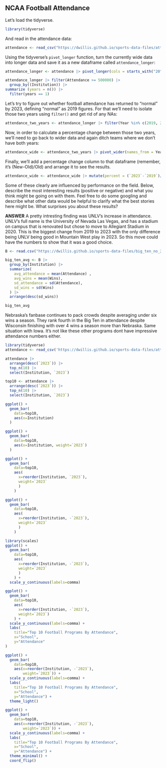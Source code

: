 ## NCAA Football Attendance

Let's load the tidyverse.

```r
library(tidyverse)
```

And read in the attendance data:

```r
attendance <- read_csv("https://dwillis.github.io/sports-data-files/attendance.csv")
```

Using the tidyverse's `pivot_longer` function, turn the currently wide data into longer data and save it as a new dataframe called `attendance_longer`:

```r
attendance_longer <- attendance |> pivot_longer(cols = starts_with("20"), names_to = "Year", values_to = "Attendance")

attendance_longer |> filter(Attendance >= 500000) |>
  group_by((Institution)) |>
summarize (years = n()) |>
  filter(years == 1)
```

Let's try to figure out whether football attendance has returned to "normal" by 2023, defining "normal" as 2019 figures. For that we'll need to isolate those two years using `filter()` and get rid of any NAs:

```r
attendance_two_years <- attendance_longer |> filter(Year %in% c(2019, 2023)) |> na.omit()
```

Now, in order to calculate a percentage change between those two years, we'll need to go back to wider data and again ditch teams where we don't have both years:

```r
attendance_wide <- attendance_two_years |> pivot_wider(names_from = Year, values_from = Attendance) |> na.omit()
```

Finally, we'll add a percentage change column to that dataframe (remember, it's (New-Old)/Old) and arrange it to see the results.

```r
attendance_wide <- attendance_wide |> mutate(percent = (`2023`-`2019`)/`2019`*100)
```

Some of these clearly are influenced by performance on the field. Below, describe the most interesting results (positive or negative) and what you think might be going on with them. Feel free to do some googling and describe what other data would be helpful to clarify what the best stories here might be. What surprises you about these results?

**ANSWER**
A pretty intresting finding was UNLV's increase in attendance. UNLV's full name is the University of Nevada Las Vegas, and has a stadium on campus that is renovated but chose to move to Allegiant Stadium in 2020. This is the biggest change from 2019 to 2023 with the only difference being UNLV being good in Mountain West play in 2023. So this move could have the numbers to show that it was a good choice.
```r
B <- read.csv("https://dwillis.github.io/sports-data-files/big_ten_no_2020.csv")
```


```r
big_ten_avg <- B |>
  group_by(Institution) |>
  summarize(
    avg_attendance = mean(Attendance) ,
    avg_wins = mean(Wins),
    sd_attendance = sd(Attendance),
    sd_wins = sd(Wins)
  ) |>
  arrange(desc(sd_wins))

big_ten_avg

```
Nebraska's fanbase continues to pack crowds despite averaging under six wins a season. They rank fourth in the Big Ten in attendance despite Wisconsin finishing with over 4 wins a season more than Nebraska. Same situation with Iowa. It's not like these other programs dont have impressive attendance numbers either. 
```r
library(tidyverse)
attendance <- read_csv('https://dwillis.github.io/sports-data-files/attendance.csv')
```
```r
attendance |> 
  arrange(desc(`2023`)) |> 
  top_n(10) |> 
  select(Institution, `2023`)
```
```r
top10 <- attendance |>
  arrange(desc(`2023`)) |> 
  top_n(10) |> 
  select(Institution, `2023`)
```
```r
ggplot() + 
  geom_bar(
    data=top10, 
    aes(x=Institution)
  )
```

```r
ggplot() + 
  geom_bar(
    data=top10, 
    aes(x=Institution, weight=`2023`)
  )
```

```r
ggplot() + 
  geom_bar(
    data=top10, 
    aes(
      x=reorder(Institution, `2023`), 
      weight=`2023`
      )
    )
```
```r
ggplot() + 
  geom_bar(
    data=top10, 
    aes(
      x=reorder(Institution, -`2023`), 
      weight=`2023`
      )
    )
```

```r
library(scales)
ggplot() + 
  geom_bar(
    data=top10, 
    aes(
      x=reorder(Institution, -`2023`), 
      weight=`2023`
      )
    ) + 
  scale_y_continuous(labels=comma)
```
```r
ggplot() + 
  geom_bar(
    data=top10, 
    aes(
      x=reorder(Institution, -`2023`), 
      weight=`2023`)
    ) + 
  scale_y_continuous(labels=comma) + 
  labs(
    title="Top 10 Football Programs By Attendance", 
    x="School", 
    y="Attendance"
)
```
```r
ggplot() + 
  geom_bar(
    data=top10, 
    aes(x=reorder(Institution, -`2023`),
        weight=`2023`)) + 
  scale_y_continuous(labels=comma) + 
  labs(
    title="Top 10 Football Programs By Attendance", 
    x="School", 
    y="Attendance") + 
  theme_light()
```
```r
ggplot() + 
  geom_bar(
    data=top10, 
    aes(x=reorder(Institution, -`2023`),
        weight=`2023`)) + 
  scale_y_continuous(labels=comma) + 
  labs(
    title="Top 10 Football Programs By Attendance", 
    x="School", 
    y="Attendance") + 
  theme_minimal() + 
  coord_flip()
```

